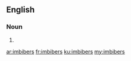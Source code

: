 ==English==

===Noun===
{{head|en|plural}}

# {{plural of|imbiber|lang=en|nocat=1}}

[[ar:imbibers]]
[[fr:imbibers]]
[[ku:imbibers]]
[[my:imbibers]]